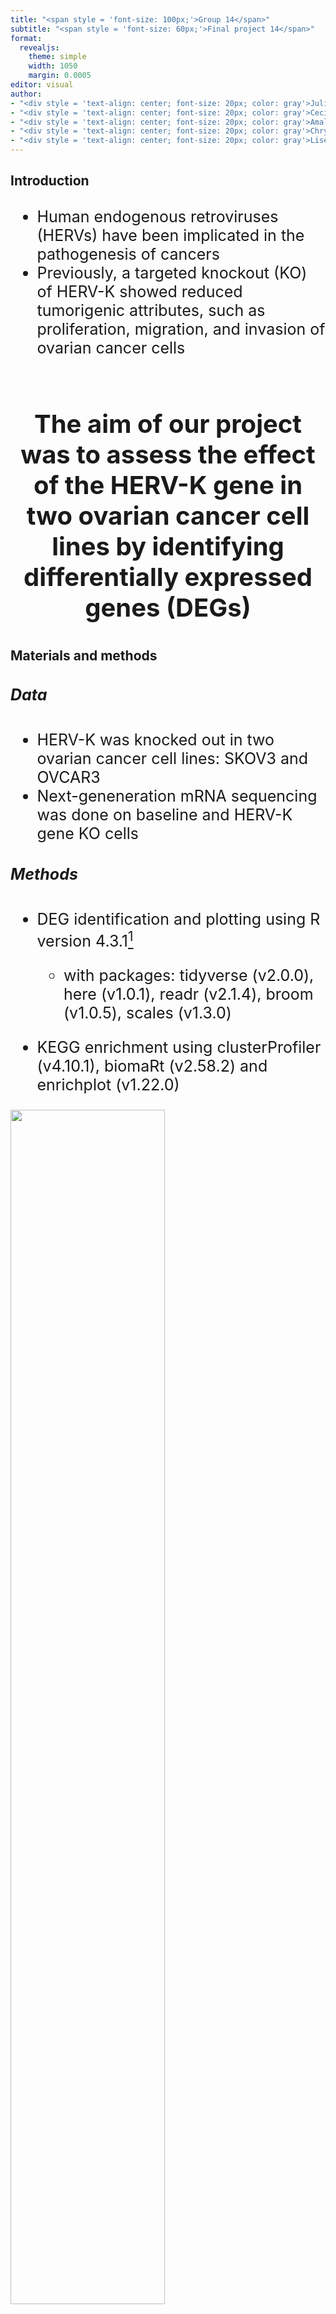 ```yaml
---
title: "<span style = 'font-size: 100px;'>Group 14</span>"
subtitle: "<span style = 'font-size: 60px;'>Final project 14</span>"
format:
  revealjs:
    theme: simple
    width: 1050
    margin: 0.0005
editor: visual
author:
- "<div style = 'text-align: center; font-size: 20px; color: gray'>Julie Brockhoff, s204519</span>"
- "<div style = 'text-align: center; font-size: 20px; color: gray'>Cecilie Kejlberg Leth, s204564</span>"
- "<div style = 'text-align: center; font-size: 20px; color: gray'>Amalie Drud Nielsen, s204560</span>"
- "<div style = 'text-align: center; font-size: 20px; color: gray'>Chrysillis Hellemann Polhaus, s153664</span>"
- "<div style = 'text-align: center; font-size: 20px; color: gray'>Lise Lotte Eriksen, s154123</span>"
---
```


## Introduction

::: {style="font-size: 25px; margin-top: 30px;"}
-   Human endogenous retroviruses (HERVs) have been implicated in the pathogenesis of cancers
-   Previously, a targeted knockout (KO) of HERV-K showed reduced tumorigenic attributes, such as proliferation, migration, and invasion of ovarian cancer cells
:::

\

::: {style="font-size: 40px; text-align: center;"}
**The aim of our project was to assess the effect of the HERV-K gene in two ovarian cancer cell lines by identifying differentially expressed genes (DEGs)**
:::

## Materials and methods

::: {style="font-size:70%;"}
::: {style="font-size: 25px; margin-top: 30px;"}
##### Data

-   HERV-K was knocked out in two ovarian cancer cell lines: SKOV3 and OVCAR3
-   Next-geneneration mRNA sequencing was done on baseline and HERV-K gene KO cells

##### Methods

-   DEG identification and plotting using R version 4.3.1[^1]

    -   with packages: tidyverse (v2.0.0), here (v1.0.1), readr (v2.1.4), broom (v1.0.5), scales (v1.3.0)

-   KEGG enrichment using clusterProfiler (v4.10.1), biomaRt (v2.58.2) and enrichplot (v1.22.0)

![](flow_chart.png){fig-align="center" width="70%"}
:::
:::

[^1]: <span style="font-size: 0.8em;">All references can be found in readme.</span>

## Loading data & augment

::: {style="font-size:70%;"}
::: {style="font-size: 25px; margin-top: 30px;"}
##### Data load and clean

-   Merging of 4 .txt-files to 1 .tsv-file

-   Genes found in duplicate was removed

##### Augment

-   Log2 fold change (Log2FC) was calculated based on the gene expression

-   A column was added with information about whether the genes are up-regulated, down-regulated or neutral

-   Based on a critera of +/- 2 Log2FC
:::
:::

## Results - Descriptive statistics

::: {style="font-size: 25px; margin-top: 30px;"}
::: columns
::: {.column width="35%"}
::: {style="font-size:70%;"}
28.040 observations (genes)

|                | OVCAR3 | SKOV3 |
|----------------|--------|-------|
| Up-regulated   | 4212   | 270   |
| Neutral        | 23062  | 26850 |
| Down-regulated | 766    | 920   |

**Common genes:**\
**Up-regulated:** 59\
e.g. CRYBB2, ANKRD62 -\> both associated with cancer\

**Down-regulated:** 15\
e.g. RBAKDN and CDH2 -\> associated with cell division and adhesion
:::
:::

::: {.column width="65%"}
![](../results/04_gene_counts.png){fig-align="center" width="100%"}
:::
:::
:::

## Results - Heatmap

::: {style="font-size: 25px; margin-top: 30px;"}
::: columns
::: {.column width="50%"}
::: {style="font-size:70%;"}
Expression of 70 randomly selected genes are plotted for comparison of the cell lines. ![](../results/05_heatmap_random.png){fig-align="center" width="100%"}

-   Red indicates that the gene expression is up-regulated

-   Blue indicates that the gene expression is down-regulated
:::
:::

::: {.column width="50%"}
::: {style="font-size:70%;"}
Expression of up- or down-regulated DEGs are plotted for comparison of the two cell lines. ![](../results/05_heatmap_DEGs.png){fig-align="center" width="100%"}
:::
:::
:::
:::

## Results - Scatterplot for OVCAR3

::: {style="font-size: 25px; margin-top: 30px;"}
::: {style="font-size:70%;"}
Scatter plot of correlation between gene expresseion for KO and baseline genes for OVCAR3\
![](../results/06_scatter_OVCAR3.png){fig-align="center" width="80%"}
:::
:::

## Results - Scatterplot for SKOV3

::: {style="font-size: 25px; margin-top: 30px;"}
::: columns
::: {.column width="50%"}
::: {style="font-size:70%;"}
Scatter plot of correlation between gene expresseion for KO and baseline genes for SKOV3\
![](../results/06_scatter_SKOV3.png){fig-align="center" width="100%"}
:::
:::

::: {.column width="50%"}
::: {style="font-size:70%;"}
Scatter plot of correlation between gene expresseion for KO and baseline of SKOV3\
![](../results/06_scatter_zoom_SKOV3.png){fig-align="center" width="100%"}
:::
:::
:::
:::

## Results - t-test

::: {style="font-size: 25px; margin-top: 30px;"}
::: columns
::: {.column width="30%"}
::: {style="font-size:70%;"}
-   Positive correlation between KO and baseline for each cell line

-   t-test for DEGs for each cell line: not significant (OVCAR3: 0.796 & SKOV3: 0.069)

-   Looking at genes specific for cancer: GDF15

    -   Fisher test: p-value = 2.2\*10\^-16

    -   Log2FC OVCAR3: -4.417

    -   Log2FC SKOV3: -0.33
:::
:::

::: {.column width="70%"}
::: {style="font-size:70%;"}
![](../results/07_scatter_MOCK_KO.png){fig-align="center" width="80%"}
:::
:::
:::
:::

## Results - KEGG

::: {style="font-size: 25px;margin-top: 30px;"}
::: {style="font-size:70%;"}
KEGG plots displaying enriched pathways\

![](../results/08_KEGG_OVCAR3.png){fig-align="center" width="70%"}

Cancer, senescence and PI3K/AKT pathways are down-regulated after HERV-K KO in OVCAR3 (ovarian cancer cells)
:::
:::

## Discussion

::: {style="font-size: 25px;margin-top: 30px;"}
::: {style="font-size:70%;"}
::: {style="font-size: 25px; margin-top: 30px;"}
-   More genes were up-regulated in OVCAR3 (15%) than SKOV3 (1%) after HERV-K KO
-   3% of genes were down-regulated in both cell lines after HERV-K KO
-   No significant pathways were changed after KO of HERV-K in SKOV3
-   Cancer associated pathways were down-regulated after KO of HERV-K in OVCAR3
-   Ovarian cancer gene GDF15 were down-regulated after KO of HERV-K in OVCAR3
:::

\

::: {style="font-size: 40px; text-align: center;"}
**Collectively this suggest that HERV-K might play a role in development of ovarian cancer in atleast one ovarian cancer cell line. More reseach should be done to identify HERV-K as a new therapeutic target for ovarian cancer treatment**
:::
:::
:::
